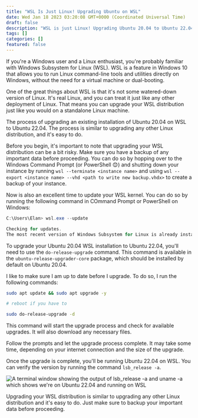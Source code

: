 ```yaml
---
title: "WSL Is Just Linux! Upgrading Ubuntu on WSL"
date: Wed Jan 18 2023 03:20:08 GMT+0000 (Coordinated Universal Time)
draft: false
description: "WSL is just Linux! Upgrading Ubuntu 20.04 to Ubuntu 22.04 on WSL is easy!"
tags: []
categories: []
featured: false
---
```



If you're a Windows user and a Linux enthusiast, you're probably familiar with Windows Subsystem for Linux (WSL). WSL is a feature in Windows 10 that allows you to run Linux command-line tools and utilities directly on Windows, without the need for a virtual machine or dual-booting.

One of the great things about WSL is that it's not some watered-down version of Linux. It's real Linux, and you can treat it just like any other deployment of Linux. That means you can upgrade your WSL distribution just like you would on a standalone Linux machine.

The process of upgrading an existing installation of Ubuntu 20.04 on WSL to Ubuntu 22.04. The process is similar to upgrading any other Linux distribution, and it's easy to do.

Before you begin, it's important to note that upgrading your WSL distribution can be a bit risky. Make sure you have a backup of any important data before proceeding. You can do so by hopping over to the Windows Command Prompt (or PowerShell 😊) and shutting down your instance by running `wsl --terminate <instance name>` and using `wsl --export <instance name> --vhd <path to write new backup.vhdx>` to create a backup of your instance.

Now is also an excellent time to update your WSL kernel. You can do so by running the following command in COmmand Prompt or PowerShell on Windows:

```powershell
C:\Users\Elan> wsl.exe --update

Checking for updates.
The most recent version of Windows Subsystem for Linux is already installed.
```

To upgrade your Ubuntu 20.04 WSL installation to Ubuntu 22.04, you'll need to use the `do-release-upgrade` command. This command is available in the `ubuntu-release-upgrader-core` package, which should be installed by default on Ubuntu 20.04.

I like to make sure I am up to date before I upgrade. To do so, I run the following commands:

```bash
sudo apt update && sudo apt upgrade -y

# reboot if you have to

sudo do-release-upgrade -d
```

This command will start the upgrade process and check for available upgrades. It will also download any necessary files.

Follow the prompts and let the upgrade process complete. It may take some time, depending on your internet connection and the size of the upgrade.

Once the upgrade is complete, you'll be running Ubuntu 22.04 on WSL. You can verify the version by running the command `lsb_release -a`.


![A terminal window showing the output of lsb_release -a and uname -a which shows we're on Ubuntu 22.04 and running on WSL](/blog/wsl-is-just-linux/wsl-jammy.png)

Upgrading your WSL distribution is similar to upgrading any other Linux distribution and it's easy to do. Just make sure to backup your important data before proceeding.